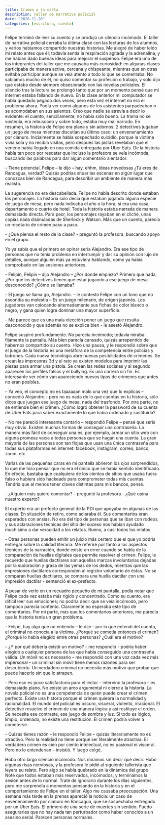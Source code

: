 ```yaml
---
title: Crimen a la carta
description: Taller de narrativa policial
date: "2020-11-20"
categories: [escritura, cuento]
---
```


Felipe terminó de leer su cuento y se produjo un silencio incómodo. El taller de narrativa policial cerraba la última clase con las lecturas de los alumnos, y varios habíamos compartido nuestras historias. Me alegré de haber leído mi relato antes que él; todavía sentía la respiración agitada y la adrenalina, y me habían dado buenas ideas para mejorar el suspenso. Felipe era uno de los integrantes del taller que me causaba más curiosidad: en algunas clases participaba de manera activa, cercana y chispeante, mientras que en otras evitaba participar aunque se veía atento a todo lo que se comentaba. No sabíamos mucho de él, no quiso comentar su profesión o trabajo, y solo dijo que estaba desde siempre obsesionado con las novelas policiales. El silencio tras la lectura se prolongó tanto que por un momento pensé que mi internet estaba fallando de nuevo. En la clase anterior mi computador se había quedado pegado dos veces, pero esta vez el internet no era el problema ahora. Podía ver como algunos de los asistentes parpadeaban o se acomodaban en sus asientos. 
Creo que nadie se atrevía a decir lo evidente: el cuento, sencillamente, no había sido bueno. La trama no se sostenía, era rebuscado y sobre todo, estaba muy mal narrado. En resumen, la historia de Felipe era plana y sin adornos: 2 detectives jugaban un juego de mesa mientras discutían su último caso: un envenenamiento por cianuro. Inicialmente se había sospechado suicidio, porque la víctima vivía sola y no recibía visitas, pero después las pistas revelaban que el veneno había llegado en una comida entregada por Uber Eats. 
De la historia había tan poco por rescatar que incluso la profesora se veía incómoda, buscando las palabras para dar algún comentario alentador:

\-   Tiene potencial, Felipe – le dijo – hay, ehhm, ideas novedosas ¿Tú eres de Rancagua, verdad? Quizás podrías situar las escenas en algún lugar que conozcas bien de Rancagua, para describir un ambiente de manera más realista.

La sugerencia no era descabellada. Felipe no había descrito donde estaban los personajes. La historia sólo decía que estaban jugando alguna especie de juego de mesa, pero nada indicaba el año o la hora, si era una casa, departamento o cuarto de hotel. Toda la historia estaba narrada de manera demasiado directa. Para peor, los personajes rayaban en el cliché, unas copias nada disimuladas de Sherlock y Watson. Más que un cuento, parecía un recetario de crimen paso a paso.

\-   ¿Qué piensa el resto de la clase? - preguntó la profesora, buscando apoyo en el grupo.

Yo ya sabía que el primero en opinar sería Alejandro. Era ese tipo de personas que no tenía problema en interrumpir y dar su opinión con lujo de detalles, aunque alguien más ya estuviera hablando, como ya había comprobado en las sesiones anteriores.

\- Felipín, Felipín – dijo Alejandro – ¿Por donde empiezo? Primero que nada, ¿Por qué los detectives tienen que estar jugando a ese juego de mesa desconocido? ¿Cómo se llamaba?

\-   El juego se llama go, Alejandro. – le contestó Felipe con un tono que no escondía su molestia –  Es un juego milenario, de origen japonés. Los jugadores van colocando alternadamente sus fichas de color blanco o negro, y gana quien logra dominar una mayor superficie. 

\- Me parece que es una mala elección poner un juego que resulta desconocido y que además no se explica bien - le asestó Alejandro.

Felipe suspiró profundamente. No parecía incómodo; todavía miraba fijamente la pantalla. Más bien parecía cansado, quizás arrepentido de habernos compartido su cuento. Hizo una pausa, y le respondió sobre que el juego de la historia es una metáfora de la competencia entre policías y ladrones. Cada nueva tecnología abre nuevas posibilidades de crímenes. Se crean las impresoras 3d y al rato ya existen modelos para imprimir las piezas para armar una pistola. Se crean las redes sociales y al segundo aparecen los perfiles falsos y el bullying. Es una carrera sin fin. Es interesante ver cómo van apareciendo nuevos tipos de crímenes que antes no eran posibles.

\-  Ya veo, el concepto no es taaaaaan malo una vez que lo explicas – concedió Alejandro - pero no es nada de lo que cuentas en tu historia, sólo dices que juegan ese juego de mesa, nada del trasfondo. Por otra parte, no se entiende bien el crimen. ¿Cómo logró obtener la password de su cuenta de Uber Eats para saber exactamente lo que había ordenado y sustituirla?

\- No me pareció interesante contarlo – respondió Felipe – pensé que sería muy obvio. Existen muchas formas de conseguir una contraseña. La manera más fácil de conseguir una es, por ejemplo, armar un sitio web con alguna promesa vacía a todas personas que se hagan una cuenta. La gran mayoría de las personas son tan flojas que usan una única contraseña para todas sus plataformas en internet: facebook, instagram, correo, banco, zoom, etc. 

Varias de las pequeñas caras en mi pantalla abrieron los ojos sorprendidos, lo que me hizo pensar que no era el único que se había sentido identificado. En efecto, bastaba que cualquiera de los cientos de sitios que usaba fuera falso o hubiera sido hackeado para comprometer todas mis cuentas. Tendría que al menos tener claves distintas para mis bancos, pensé.



\- ¿Alguien más quiere comentar? – preguntó la profesora - ¿Qué opina nuestro experto?

El experto era un prefecto general de la PDI que apoyaba en algunas de las clases. En situación de retiro, como aclaraba él. Sus comentarios eran esperados con ansias. No era del tipo de personas que se iban con rodeos, y sus aclaraciones técnicas del sitio del suceso nos habían ayudado muchísimo a dar veracidad a los relatos. Bueno, a casi todos los relatos.

\-  Otras personas pueden emitir un juicio más certero que el que yo podría entregar sobre la calidad literaria. Me referiré por tanto a los aspectos técnicos de la narración, donde existe un error cuando se habla de la comparación de huellas digitales que permite resolver el crimen. Felipe, le recuerdo que huellas dactilares son aquellas marcas involuntarias dejadas por la sudoración y grasa de las yemas de los dedos, mientras que las impresiones dactilares corresponden al registro voluntario de éstas. No se comparan huellas dactilares, se compara una huella dactilar con una impresión dactilar - sentenció el ex-prefecto.  

A pesar de verlo en un recuadro pequeño de mi pantalla, podía notar que Felipe cada vez estaba más rígido y concentrado. Como su cuento, era difícil leer sus emociones; no podría decir que se veía incómodo, pero tampoco parecía contento. Claramente no esperaba este tipo de comentarios. Por mi parte, más que los comentarios anteriores, me parecía que la historia tenía un gran problema.

\- Felipe, hay algo que no entiendo – le dije - por lo que entendí del cuento, el criminal no conocía a la víctima. ¿Porqué se cometía entonces el crimen? ¿Porqué lo había elegido entre otras personas? ¿Cuál era el motivo?

\-  ¿Y por qué debería existir un motivo? - me respondió - podría haber elegido a cualquier persona de las que había conseguido una contraseña válida. Un móvil no es necesario – me respondió con una voz cada vez más impersonal – un criminal sin móvil tiene menos razones para ser descubierto. Un verdadero criminal no necesita más motivo que probar que puede hacerlo sin que lo atrapen.

\-  Pero eso es poco satisfactorio para el lector – intervino la profesora – es demasiado plano. No existe un arco argumental ni cierre a la historia. La novela policial no es una competencia de quién puede crear el crimen perfecto. Existe una historia porque el crimen quiebra la normalidad y racionalidad. El mundo del policial es oscuro, visceral, violento, irracional. El detective resuelve el crimen de una manera lógica y así restituye el orden. Se necesita ese contraste, ese juego de sombra y luz. Si todo es lógico, limpio, ordenado, no existe una restitución. El crimen podría volver a cometerse.

\- Quizás tienes razón – le respondió Felipe – quizás literariamente no es atractivo. Pero la realidad no tiene porqué ser literalmente atractiva. El verdadero crimen es cien por ciento intelectual, no es pasional ni visceral. Pero no lo entenderían – insistió. Y luego colgó. 

Hubo otro largo silencio incómodo. Nos miramos sin decir qué decir. Hubo algunas risas nerviosas, y la profesora le pidió al siguiente tallerista que leyera su relato. Pero algo se había quebrado en la dinámica del grupo. Noté que todos estaban más reservados, incómodos, y terminamos la sesión antes de lo normal. Traté de ignorarlo durante los días siguientes, pero me sorprendía a momentos pensando en la historia y en el comportamiento de Felipe en el taller. Algo me causaba preocupación. Una semana más tarde en la prensa apareció la noticia: un caso de envenenamiento por cianuro en Rancagua, que se sospechaba entregado por un Uber Eats. El primero de una serie de muertes sin sentido. Puedo asegurarles que no hay nada tan perturbador como haber conocido a un asesino serial. Parecen personas normales.
